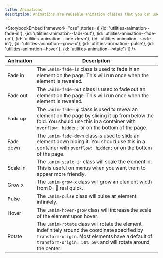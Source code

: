 ```yaml
---
title: Animations
description: Animations are reusable animation classes that you can use to emphasize an element. All of these animations will animate if you toggle their visibility using the "Toggle" button.
---
```


<StorybookEmbed
  framework="css"
  stories={[
    {id: 'utilities-animation--fade-in'},
    {id: 'utilities-animation--fade-out'},
    {id: 'utilities-animation--fade-up'},
    {id: 'utilities-animation--fade-down'},
    {id: 'utilities-animation--scale-in'},
    {id: 'utilities-animation--grow-x'},
    {id: 'utilities-animation--pulse'},
    {id: 'utilities-animation--hover'},
    {id: 'utilities-animation--rotate'}
  ]}
/>

| Animation | Description                                                                                                                                                                                                         |
| --------- | ------------------------------------------------------------------------------------------------------------------------------------------------------------------------------------------------------------------- |
| Fade in   | The `.anim-fade-in` class is used to fade in an element on the page. This will run once when the element is revealed.                                                                                               |
| Fade out  | The `.anim-fade-out` class is used to fade out an element on the page. This will run once when the element is revealed.                                                                                             |
| Fade up   | The `.anim-fade-up` class is used to reveal an element on the page by sliding it up from below the fold. You should use this in a container with `overflow: hidden;` or on the bottom of the page.                  |
| Fade down | The `.anim-fade-down` class is used to slide an element down hiding it. You should use this in a container with `overflow: hidden;` or on the bottom of the page.                                                   |
| Scale in  | The `.anim-scale-in` class will scale the element in. This is useful on menus when you want them to appear more friendly.                                                                                           |
| Grow x    | The `.anim-grow-x` class will grow an element width from 0-:100: real quick.                                                                                                                                        |
| Pulse     | The `.anim-pulse` class will pulse an element infinitely.                                                                                                                                                           |
| Hover     | The `.anim-hover-grow` class will increase the scale of the element upon hover.                                                                                                                                     |
| Rotate    | The `.anim-rotate` class will rotate the element indefinitely around the coordinate specified by `transform-origin`. Most elements have a default of `transform-origin: 50% 50%` and will rotate around the center. |
